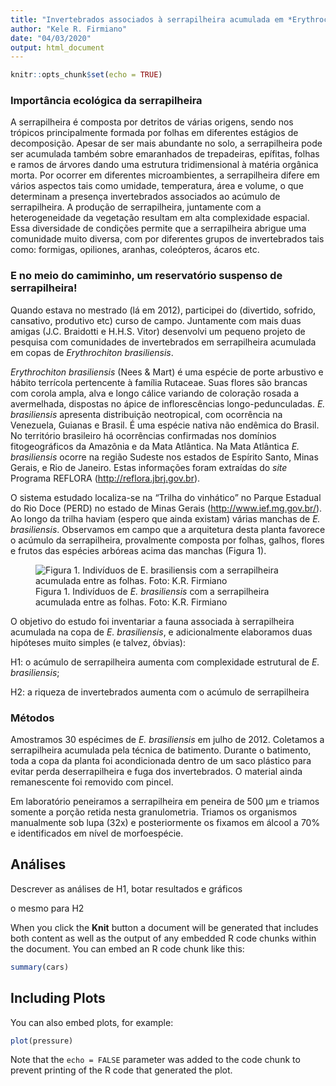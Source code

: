 ```yaml
---
title: "Invertebrados associados à serrapilheira acumulada em *Erythrochiton brasiliensis* (Rutaceae)"
author: "Kele R. Firmiano"
date: "04/03/2020"
output: html_document
---
```


```r
knitr::opts_chunk$set(echo = TRUE)
```
### Importância ecológica da serrapilheira

A serrapilheira é composta por detritos de várias origens, sendo nos trópicos principalmente formada por folhas em diferentes estágios de decomposição. Apesar de ser mais abundante no solo, a serrapilheira pode ser acumulada também sobre emaranhados de trepadeiras, epífitas, folhas e ramos de árvores dando uma estrutura tridimensional à matéria orgânica morta. Por ocorrer em diferentes microambientes, a serrapilheira difere em vários aspectos tais como umidade, temperatura, área e volume, o que determinam a presença invertebrados associados ao acúmulo de serrapilheira. A produção de serrapilheira, juntamente com a heterogeneidade da vegetação resultam em alta complexidade espacial. Essa diversidade de condições permite que a serrapilheira abrigue uma comunidade muito diversa, com por diferentes grupos de invertebrados tais como: formigas, opiliones, aranhas, coleópteros, ácaros etc. 

### E no meio do camiminho, um  reservatório suspenso de serrapilheira!

Quando estava no mestrado (lá em 2012), participei do (divertido, sofrido, cansativo, produtivo etc) curso de campo. Juntamente com mais duas amigas (J.C. Braidotti e H.H.S. Vitor) desenvolvi um pequeno projeto de pesquisa com comunidades de invertebrados em serrapilheira acumulada em copas de *Erythrochiton brasiliensis*.

*Erythrochiton brasiliensis* (Nees & Mart)  é uma espécie de porte arbustivo e hábito terrícola pertencente à família Rutaceae. Suas flores são brancas com corola ampla, alva e longo cálice variando de coloração rosada a avermelhada, dispostas no ápice de inflorescências longo-pedunculadas. *E. brasiliensis* apresenta distribuição neotropical, com ocorrência na Venezuela, Guianas e Brasil. É uma espécie nativa não endêmica do Brasil.  No território brasileiro há ocorrências confirmadas nos domínios fitogeográficos da Amazônia e da Mata Atlântica. Na Mata Atlântica *E. brasiliensis* ocorre na região Sudeste nos estados de Espírito Santo, Minas Gerais, e Rio de Janeiro. Estas informações foram extraídas do *site* Programa REFLORA (<http://reflora.jbrj.gov.br>).  

O sistema estudado localiza-se na "Trilha do vinhático" no Parque Estadual do Rio Doce (PERD) no estado de Minas Gerais (<http://www.ief.mg.gov.br/>). Ao longo da trilha haviam (espero que ainda existam) várias manchas de *E. brasiliensis*. Observamos em campo que a arquitetura desta planta favorece o acúmulo da serrapilheira, provalmente composta por folhas, galhos, flores e frutos das espécies arbóreas acima das manchas (Figura 1).  

![Figura 1. Indivíduos de *E. brasiliensis* com a serrapilheira acumulada entre as folhas. Foto: K.R. Firmiano](docs/e_brasiliensis.JPG)

O  objetivo do estudo foi inventariar a fauna associada à serrapilheira acumulada na copa de *E. brasiliensis*, e adicionalmente elaboramos duas hipóteses muito simples (e talvez, óbvias): 

H1: o acúmulo de serrapilheira aumenta com complexidade estrutural de *E. brasiliensis*;

H2: a riqueza de invertebrados aumenta com o acúmulo de serrapilheira


### Métodos

Amostramos 30 espécimes de *E. brasiliensis* em julho de 2012. Coletamos a serrapilheira acumulada pela técnica de batimento. Durante o batimento, toda a copa da planta foi acondicionada dentro de um saco plástico para evitar perda deserrapilheira e fuga dos invertebrados. O material ainda remanescente foi removido com pincel. 

Em laboratório peneiramos a serrapilheira em peneira de 500 μm e triamos somente a porção retida nesta granulometria. Triamos os organismos manualmente sob lupa (32x) e posteriormente os fixamos em álcool a 70% e 
identificados em nível de morfoespécie. 

## Análises

Descrever as análises de H1, botar resultados e gráficos 

o mesmo para H2



When you click the **Knit** button a document will be generated that includes both content as well as the output of any embedded R code chunks within the document. You can embed an R code chunk like this:

```r
summary(cars)
```

## Including Plots

You can also embed plots, for example:

```r
plot(pressure)
```

Note that the `echo = FALSE` parameter was added to the code chunk to prevent printing of the R code that generated the plot.
